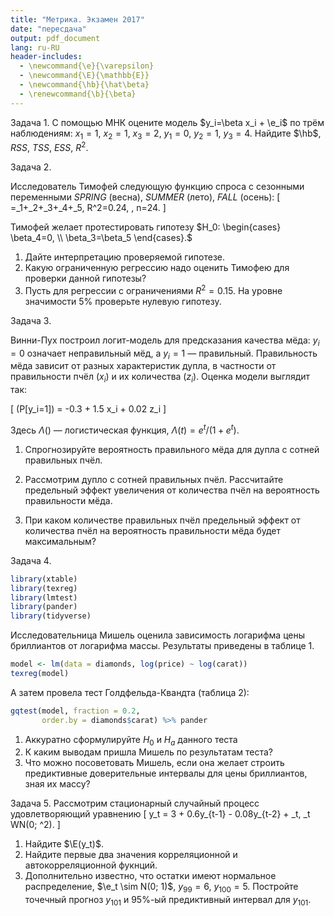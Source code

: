 ```yaml
---
title: "Метрика. Экзамен 2017"
date: "пересдача"
output: pdf_document
lang: ru-RU
header-includes:
  - \newcommand{\e}{\varepsilon}
  - \newcommand{\E}{\mathbb{E}}
  - \newcommand{\hb}{\hat\beta}
  - \renewcommand{\b}{\beta}
---
```


Задача 1. С помощью МНК оцените модель $y_i=\beta x_i + \e_i$ по трём наблюдениям: $x_1=1$, $x_2=1$, $x_3=2$, $y_1=0$, $y_2=1$, $y_3=4$. Найдите $\hb$, $RSS$, $TSS$, $ESS$, $R^2$.


Задача 2.

Исследователь Тимофей следующую функцию спроса с сезонными переменными $SPRING$ (весна), $SUMMER$ (лето), $FALL$ (осень):
\[
\widehat{\ln Q}=\hat{\beta}_1+\hat{\beta}_2\cdot{\ln P}+\hat{\beta}_3\cdot{SPRING}+\hat{\beta}_4\cdot{SUMMER}+\hat{\beta}_5\cdot{FALL}, \quad  R^2=0.24, \, n=24.
\]

Тимофей желает протестировать гипотезу
$H_0:
  \begin{cases}
    \beta_4=0, \\
    \beta_3=\beta_5
 \end{cases}.$
 
1. Дайте интерпретацию проверяемой гипотезе. 
2. Какую ограниченную регрессию надо оценить Тимофею для проверки данной гипотезы?
3. Пусть для регрессии с ограничениями $R^2=0.15$. На уровне значимости $5\%$ проверьте нулевую гипотезу.


Задача 3.

Винни-Пух построил логит-модель для предсказания качества мёда: $y_i=0$ означает неправильный мёд, а $y_i=1$ — правильный. Правильность мёда зависит от разных характеристик дупла, в частности от правильности пчёл ($x_i$) и их количества ($z_i$). Оценка модели выглядит так:

\[
\Lambda(P[y_i=1]) = -0.3 + 1.5 x_i + 0.02 z_i
\]

Здесь $\Lambda()$ — логистическая функция, $\Lambda(t)=e^t/(1+e^t)$.

1. Спрогнозируйте вероятность правильного мёда для дупла с сотней правильных пчёл.

2. Рассмотрим дупло с сотней правильных пчёл. Рассчитайте  предельный эффект увеличения от количества пчёл на вероятность правильности мёда.

3. При каком количестве правильных пчёл предельный эффект от количества пчёл на вероятность правильности мёда будет максимальным?

\newpage

Задача 4.

```r
library(xtable)
library(texreg)
library(lmtest)
library(pander)
library(tidyverse)
```

Исследовательница Мишель оценила зависимость логарифма цены бриллиантов от логарифма массы. Результаты приведены в таблице 1.

```r
model <- lm(data = diamonds, log(price) ~ log(carat))
texreg(model)
```

А затем провела тест Голдфельда-Квандта (таблица 2):
```r
gqtest(model, fraction = 0.2, 
       order.by = diamonds$carat) %>% pander
```

1. Аккуратно сформулируйте $H_0$ и $H_a$ данного теста
2. К каким выводам пришла Мишель по результатам теста?
3. Что можно посоветовать Мишель, если она желает строить предиктивные доверительные интервалы для цены бриллиантов, зная их массу?



Задача 5. Рассмотрим стационарный случайный процесс удовлетворяющий уравнению
\[
y_t = 3 + 0.6y_{t-1} - 0.08y_{t-2} + \e_t, \quad \e_t \sim WN(0; \sigma^2).
\]

1. Найдите $\E(y_t)$.
2. Найдите первые два значения корреляционной и автокорреляционной фукнций.
3. Дополнительно известно, что остатки имеют нормальное распределение, $\e_t \sim N(0; 1)$, $y_{99}=6$, $y_{100}=5$. Постройте точечный прогноз $y_{101}$ и 95\%-ый предиктивный интервал для $y_{101}$.
